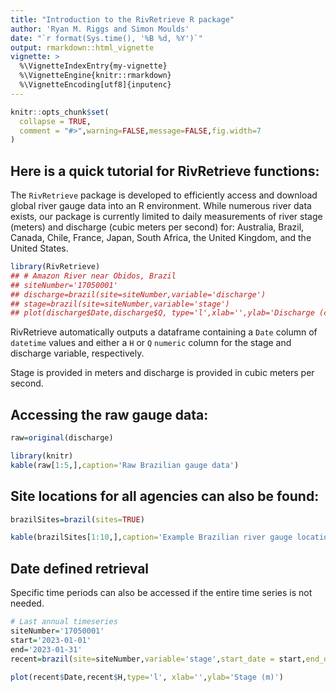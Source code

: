 ```yaml
---
title: "Introduction to the RivRetrieve R package"
author: 'Ryan M. Riggs and Simon Moulds'
date: "`r format(Sys.time(), '%B %d, %Y')`"
output: rmarkdown::html_vignette
vignette: >
  %\VignetteIndexEntry{my-vignette}
  %\VignetteEngine{knitr::rmarkdown}
  %\VignetteEncoding[utf8]{inputenc}
---
```


```r
knitr::opts_chunk$set(
  collapse = TRUE,
  comment = "#>",warning=FALSE,message=FALSE,fig.width=7
)
```
## Here is a quick tutorial for RivRetrieve functions:

The `RivRetrieve` package is developed to efficiently access and download global river gauge data into an R environment. While numerous river data exists, our package is currently limited to daily measurements of river stage (meters) and discharge (cubic meters per second) for: Australia, Brazil, Canada, Chile, France, Japan, South Africa, the United Kingdom, and the United States.
```r
library(RivRetrieve)
## # Amazon River near Obidos, Brazil
## siteNumber='17050001'
## discharge=brazil(site=siteNumber,variable='discharge')
## stage=brazil(site=siteNumber,variable='stage')
## plot(discharge$Date,discharge$Q, type='l',xlab='',ylab='Discharge (cms)')
```

RivRetrieve automatically outputs a dataframe containing a `Date` column of `datetime` values and either a `H` or `Q` `numeric` column for the stage and discharge variable, respectively. 

Stage is provided in meters and discharge is provided in cubic meters per second.


## Accessing the raw gauge data:
```r
raw=original(discharge)
```
```r
library(knitr)
kable(raw[1:5,],caption='Raw Brazilian gauge data')
```

## Site locations for all agencies can also be found:
```r
brazilSites=brazil(sites=TRUE)
```
```r
kable(brazilSites[1:10,],caption='Example Brazilian river gauge locations')
```

## Date defined retrieval
Specific time periods can also be accessed if the entire time series is not needed.
```r
# Last annual timeseries
siteNumber='17050001'
start='2023-01-01'
end='2023-01-31'
recent=brazil(site=siteNumber,variable='stage',start_date = start,end_date = end)

plot(recent$Date,recent$H,type='l', xlab='',ylab='Stage (m)')
```
